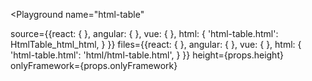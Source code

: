 

<Playground
  name="html-table"
  
  source={{react: {
           },
           angular: {
           },
           vue: {
           },
           html: {
             'html-table.html': HtmlTable_html_html,
           }
}}
  files={{react: {
          },
          angular: {
          },
          vue: {
          },
          html: {
            'html-table.html': 'html/html-table.html',
          }
}}
  height={props.height}
  onlyFramework={props.onlyFramework}
></Playground>

